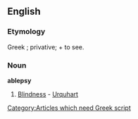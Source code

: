 ==English==

===Etymology===
Greek ;  privative; + to see. [[Category:Articles which need Greek script]]

===Noun===
'''ablepsy'''

# {{Rare}} [[Blindness]] - [[Urquhart]]